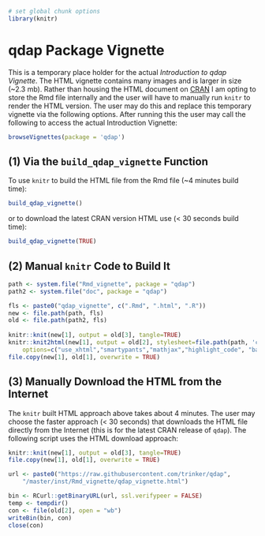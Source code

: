 <!--
%\VignetteEngine{knitr}
%\VignetteIndexEntry{An Introduction to qdap}
-->

```{r setup, include=FALSE}
# set global chunk options
library(knitr)
```

# qdap Package Vignette

This is a temporary place holder for the actual *Introduction to qdap Vignette*.  The HTML vignette contains many images and is larger in size (~2.3 mb).  Rather than housing the HTML document on [CRAN](https://CRAN.R-project.org) I am opting to store the Rmd file internally and the user will have to manually run `knitr` to render the HTML version.  The user may do this and replace this temporary vignette via the following options.  After running this the user may call the following to access the actual Introduction Vignette:

```{r eval=FALSE}
browseVignettes(package = 'qdap')
```

## (1) Via the `build_qdap_vignette` Function    

To use `knitr` to build the HTML file from the Rmd file (~4 minutes build time):

```{r eval=FALSE}
build_qdap_vignette()
```

or to download the latest CRAN version HTML use (< 30 seconds build time):

```{r eval=FALSE}
build_qdap_vignette(TRUE)
```

## (2) Manual `knitr` Code to Build It     

```{r eval=FALSE}
path <- system.file("Rmd_vignette", package = "qdap")
path2 <- system.file("doc", package = "qdap")

fls <- paste0("qdap_vignette", c(".Rmd", ".html", ".R"))
new <- file.path(path, fls)
old <- file.path(path2, fls)
   
knitr::knit(new[1], output = old[3], tangle=TRUE)
knitr::knit2html(new[1], output = old[2], stylesheet=file.path(path, 'css/style.css'),
    options=c("use_xhtml","smartypants","mathjax","highlight_code", "base64_images"))
file.copy(new[1], old[1], overwrite = TRUE)
```


## (3) Manually Download the HTML from the Internet         

The `knitr` built HTML approach above takes about 4 minutes.  The user may choose the faster approach (< 30 seconds) that downloads the HTML file directly from the Internet (this is for the latest CRAN release of `qdap`).  The following script uses the HTML download approach:

```{r eval=FALSE}
knitr::knit(new[1], output = old[3], tangle=TRUE)
file.copy(new[1], old[1], overwrite = TRUE)

url <- paste0("https://raw.githubusercontent.com/trinker/qdap", 
    "/master/inst/Rmd_vignette/qdap_vignette.html")

bin <- RCurl::getBinaryURL(url, ssl.verifypeer = FALSE)
temp <- tempdir()
con <- file(old[2], open = "wb")
writeBin(bin, con)
close(con)
```






